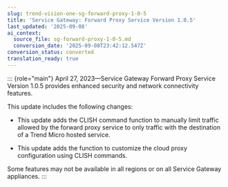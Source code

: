```yaml
---
slug: trend-vision-one-sg-forward-proxy-1-0-5
title: 'Service Gateway: Forward Proxy Service Version 1.0.5'
last_updated: '2025-09-08'
ai_context:
  source_file: sg-forward-proxy-1-0-5.md
  conversion_date: '2025-09-08T23:42:12.547Z'
conversion_status: converted
translation_ready: true
---
```


::: {role="main"}
April 27, 2023—Service Gateway Forward Proxy Service Version 1.0.5 provides enhanced security and network connectivity features.

This update includes the following changes:

- This update adds the CLISH command function to manually limit traffic allowed by the forward proxy service to only traffic with the destination of a Trend Micro hosted service.

- This update adds the function to customize the cloud proxy configuration using CLISH commands.

Some features may not be available in all regions or on all Service Gateway appliances.
:::
